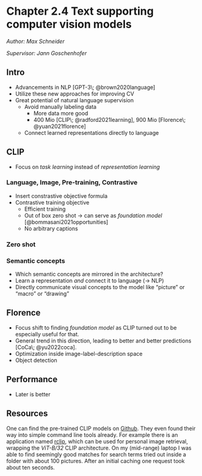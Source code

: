 # Chapter 2.4 Text supporting computer vision models

*Author: Max Schneider*

*Supervisor: Jann Goschenhofer*

## Intro

* Advancements in NLP [GPT-3\; @brown2020language]
* Utilize these new approaches for improving CV
* Great potential of natural language supervision
  * Avoid manually labeling data
    * More data more good
    * 400 Mio [CLIP\; @radford2021learning], 900 Mio [Florence\; @yuan2021florence]
  * Connect learned representations directly to language

## CLIP

<!-- Intro -->
* Focus on _task learning_ instead of _representation learning_

### Language, Image, Pre-training, Contrastive

* Insert constrastive objective formula
* Contrastive training objective
  + Efficient training
  + Out of box zero shot -> can serve as _foundation model_ [@bommasani2021opportunities]
  - No arbitrary captions

### Zero shot

### Semantic concepts

* Which semantic concepts are mirrored in the architecture?
* Learn a representation _and_ connect it to language (-> NLP)
* Directly communicate visual concepts to the model like "picture" or "macro" or "drawing"

## Florence

<!-- Intro -->
* Focus shift to finding _foundation model_ as CLIP turned out to be especially useful for that.
* General trend in this direction, leading to better and better predictions [CoCa\; @yu2022coca].
* Optimization inside image-label-description space
* Object detection

<!-- ## ALIGN architecture -->

## Performance

* Later is better

## Resources

One can find the pre-trained CLIP models on [Github](https://github.com/openai/CLIP).
They even found their way into simple command line tools already.
For example there is an application named [rclip](https://github.com/yurijmikhalevich/rclip), which can be used for personal image retrieval, wrapping the _ViT-B/32_ CLIP architecture.
On my (mid-range) laptop I was able to find seemingly good matches for search terms tried out inside a folder with about 100 pictures.
After an initial caching one request took about ten seconds.
